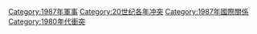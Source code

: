 {{cat topic in year| topic=衝突| year=1987}}

[[Category:1987年軍事|Category:1987年軍事]]
[[Category:20世纪各年冲突|Category:20世纪各年冲突]]
[[Category:1987年國際關係|Category:1987年國際關係]]
[[Category:1980年代衝突|Category:1980年代衝突]]